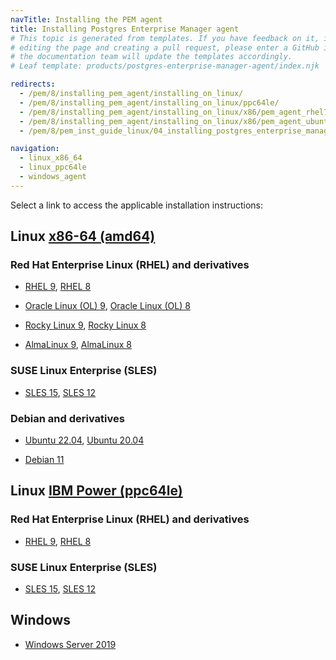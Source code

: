 ```yaml
---
navTitle: Installing the PEM agent
title: Installing Postgres Enterprise Manager agent
# This topic is generated from templates. If you have feedback on it, instead of
# editing the page and creating a pull request, please enter a GitHub issue and
# the documentation team will update the templates accordingly.
# Leaf template: products/postgres-enterprise-manager-agent/index.njk

redirects:
  - /pem/8/installing_pem_agent/installing_on_linux/
  - /pem/8/installing_pem_agent/installing_on_linux/ppc64le/
  - /pem/8/installing_pem_agent/installing_on_linux/x86/pem_agent_rhel7_x86/
  - /pem/8/installing_pem_agent/installing_on_linux/x86/pem_agent_ubuntu18_x86/
  - /pem/8/pem_inst_guide_linux/04_installing_postgres_enterprise_manager/08_installing_pem_agent_on_linux/

navigation:
  - linux_x86_64
  - linux_ppc64le
  - windows_agent
---
```


Select a link to access the applicable installation instructions:

## Linux [x86-64 (amd64)](linux_x86_64)

### Red Hat Enterprise Linux (RHEL) and derivatives

- [RHEL 9](linux_x86_64/pem_agent_rhel_9), [RHEL 8](linux_x86_64/pem_agent_rhel_8)

- [Oracle Linux (OL) 9](linux_x86_64/pem_agent_rhel_9), [Oracle Linux (OL) 8](linux_x86_64/pem_agent_rhel_8)

- [Rocky Linux 9](linux_x86_64/pem_agent_other_linux_9), [Rocky Linux 8](linux_x86_64/pem_agent_other_linux_8)

- [AlmaLinux 9](linux_x86_64/pem_agent_other_linux_9), [AlmaLinux 8](linux_x86_64/pem_agent_other_linux_8)

### SUSE Linux Enterprise (SLES)

- [SLES 15](linux_x86_64/pem_agent_sles_15), [SLES 12](linux_x86_64/pem_agent_sles_12)

### Debian and derivatives

- [Ubuntu 22.04](linux_x86_64/pem_agent_ubuntu_22), [Ubuntu 20.04](linux_x86_64/pem_agent_ubuntu_20)

- [Debian 11](linux_x86_64/pem_agent_debian_11)

## Linux [IBM Power (ppc64le)](linux_ppc64le)

### Red Hat Enterprise Linux (RHEL) and derivatives

- [RHEL 9](linux_ppc64le/pem_agent_rhel_9), [RHEL 8](linux_ppc64le/pem_agent_rhel_8)

### SUSE Linux Enterprise (SLES)

- [SLES 15](linux_ppc64le/pem_agent_sles_15), [SLES 12](linux_ppc64le/pem_agent_sles_12)

## Windows

- [Windows Server 2019](windows_agent)
